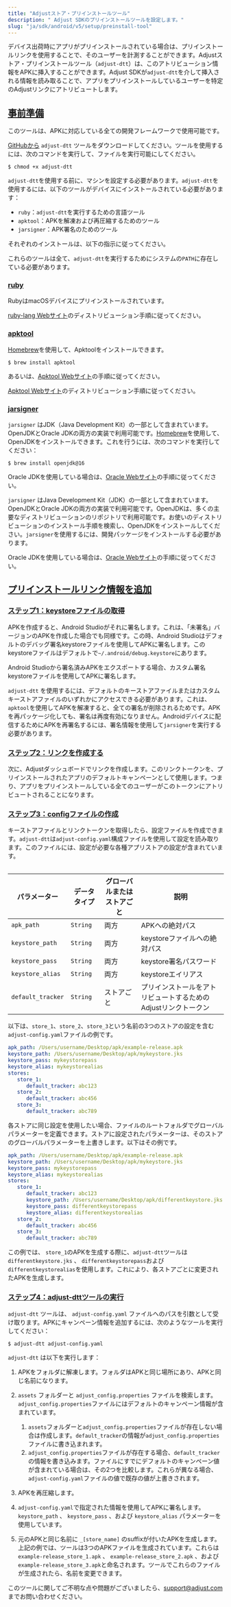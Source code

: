```yaml
---
title: "Adjustストア・プリインストールツール"
description: " Adjust SDKのプリインストールツールを設定します。"
slug: "ja/sdk/android/v5/setup/preinstall-tool"
---
```


デバイス出荷時にアプリがプリインストールされている場合は、プリインストールリンクを使用することで、そのユーザーを計測することができます。Adjustストア・プリインストールツール（`adjust-dtt`）は、このアトリビューション情報をAPKに挿入することができます。Adjust SDKが`adjust-dtt`を介して挿入される情報を読み取ることで、アプリをプリインストールしているユーザーを特定のAdjustリンクにアトリビュートします。

## [事前準備](before-you-begin)

<Callout type="note">

このツールは、APKに対応している全ての開発フレームワークで使用可能です。

</Callout>

[GitHubから](https://github.com/adjust/android_sdk/blob/master/tools/adjust-dtt) `adjust-dtt` ツールをダウンロードしてください。ツールを使用するには、次のコマンドを実行して、ファイルを実行可能にしてください。

```console
$ chmod +x adjust-dtt
```

`adjust-dtt`を使用する前に、マシンを設定する必要があります。`adjust-dtt`を使用するには、以下のツールがデバイスにインストールされている必要があります：

-  `ruby`：`adjust-dtt`を実行するための言語ツール
-  `apktool`：APKを解凍および再圧縮するためのツール
-  `jarsigner`：APK署名のためのツール

それぞれのインストールは、以下の指示に従ってください。

<Callout type="important">

これらのツールは全て、`adjust-dtt`を実行するためにシステムの`PATH`に存在している必要があります。

</Callout>

### [ruby](ruby)

<Tabs>
<Tab title="Mac OS" sync="mac">

RubyはmacOSデバイスにプリインストールされています。

</Tab>
<Tab title="Linux" sync="linux">

[ruby\-lang Webサイト](https://www.ruby-lang.org/en/documentation/installation/)のディストリビューション手順に従ってください。

</Tab>
</Tabs>

### [apktool](apktool)

<Tabs>
<Tab title="Mac OS" sync="mac">

[Homebrew](https://brew.sh/)を使用して、Apktoolをインストールできます。

```console
$ brew install apktool
```

あるいは、[Apktool Webサイト](https://ibotpeaches.github.io/Apktool/install/)の手順に従ってください。

</Tab>
<Tab title="Linux" sync="linux">

[Apktool Webサイト](https://ibotpeaches.github.io/Apktool/install/)のディストリビューション手順に従ってください。

</Tab>
</Tabs>

### [jarsigner](jarsigner)

<Tabs>
<Tab title="Mac OS" sync="mac">

`jarsigner` はJDK（Java Development Kit）の一部として含まれています。OpenJDKとOracle JDKの両方の実装で利用可能です。[Homebrew](https://brew.sh)を使用して、OpenJDKをインストールできます。これを行うには、次のコマンドを実行してください：

```console
$ brew install openjdk@16
```

Oracle JDKを使用している場合は、[Oracle Webサイト](https://docs.oracle.com/en/java/javase/16/install/installation-jdk-macos.html#GUID-E8A251B6-D9A9-4276-ABC8-CC0DAD62EA33)の手順に従ってください。

</Tab>
<Tab title="Linux" sync="linux">

`jarsigner` はJava Development Kit（JDK）の一部として含まれています。OpenJDKとOracle JDKの両方の実装で利用可能です。OpenJDKは、多くの主要なディストリビューションのリポジトリで利用可能です。お使いのディストリビューションのインストール手順を検索し、OpenJDKをインストールしてください。`jarsigner`を使用するには、開発パッケージをインストールする必要があります。

Oracle JDKを使用している場合は、[Oracle Webサイト](https://docs.oracle.com/en/java/javase/16/install/installation-jdk-linux-platforms.html#GUID-737A84E4-2EFF-4D38-8E60-3E29D1B884B8)の手順に従ってください。

</Tab>
</Tabs>

## [プリインストールリンク情報を追加](add-preinstall-link-info)

### [ステップ1：keystoreファイルの取得](step-1-get-keystore-file)

APKを作成すると、Android Studioがそれに署名します。これは、「未署名」バージョンのAPKを作成した場合でも同様です。この時、Android Studioはデフォルトのデバッグ署名keystoreファイルを使用してAPKに署名します。このkeystoreファイルはデフォルトで`~/.android/debug.keystore`にあります。

Android Studioから署名済みAPKをエクスポートする場合、カスタム署名keystoreファイルを使用してAPKに署名します。

`adjust-dtt` を使用するには、デフォルトのキーストアファイルまたはカスタムキーストアファイルのいずれかにアクセスできる必要があります。これは、`apktool`を使用してAPKを解凍すると、全ての署名が削除されるためです。APKを再パッケージ化しても、署名は再度有効になりません。Androidデバイスに配信するためにAPKを再署名するには、署名情報を使用して`jarsigner`を実行する必要があります。

### [ステップ2：リンクを作成する](step-2-create-link)

次に、Adjustダッシュボードでリンクを作成します。このリンクトークンを、プリインストールされたアプリのデフォルトキャンペーンとして使用します。つまり、アプリをプリインストールしている全てのユーザーがこのトークンにアトリビュートされることになります。

### [ステップ3：configファイルの作成](step-3-create-a-config-file)

キーストアファイルとリンクトークンを取得したら、設定ファイルを作成できます。`adjust-dtt`は`adjust-config.yaml`構成ファイルを使用して設定を読み取ります。このファイルには、設定が必要な各種アプリストアの設定が含まれています。

<Table>

| パラメーター      | データタイプ | グローバルまたはストアごと | 説明                                                           |
| ----------------- | ------------ | -------------------------- | -------------------------------------------------------------- |
| `apk_path`        | `String`     | 両方                       | APKへの絶対パス                                                |
| `keystore_path`   | `String`     | 両方                       | keystoreファイルへの絶対パス                                   |
| `keystore_pass`   | `String`     | 両方                       | keystore署名パスワード                                         |
| `keystore_alias`  | `String`     | 両方                       | keystoreエイリアス                                             |
| `default_tracker` | `String`     | ストアごと                 | プリインストールをアトリビュートするためのAdjustリンクトークン |

</Table>

以下は、`store_1`、`store_2`、`store_3`という名前の3つのストアの設定を含む`adjust-config.yaml`ファイルの例です。

<CodeBlock title="adjust-config.yaml">

```yaml
apk_path: /Users/username/Desktop/apk/example-release.apk
keystore_path: /Users/username/Desktop/apk/mykeystore.jks
keystore_pass: mykeystorepass
keystore_alias: mykeystorealias
stores:
   store_1:
      default_tracker: abc123
   store_2:
      default_tracker: abc456
   store_3:
      default_tracker: abc789
```

</CodeBlock>

各ストアに同じ設定を使用したい場合、ファイルのルートフォルダでグローバルパラメーターを定義できます。ストアに設定されたパラメーターは、そのストアのグローバルパラメーターを上書きします。以下はその例です。

<CodeBlock title="adjust-config.yaml">

```yaml
apk_path: /Users/username/Desktop/apk/example-release.apk
keystore_path: /Users/username/Desktop/apk/mykeystore.jks
keystore_pass: mykeystorepass
keystore_alias: mykeystorealias
stores:
   store_1:
      default_tracker: abc123
      keystore_path: /Users/username/Desktop/apk/differentkeystore.jks
      keystore_pass: differentkeystorepass
      keystore_alias: differentkeystorealias
   store_2:
      default_tracker: abc456
   store_3:
      default_tracker: abc789
```

</CodeBlock>

この例では、 `store_1`のAPKを生成する際に、`adjust-dtt`ツールは`differentkeystore.jks` 、 `differentkeystorepass`および`differentkeystorealias`を使用します。これにより、各ストアごとに変更されたAPKを生成します。

### [ステップ4：adjust\-dttツールの実行](step-4-run-the-adjust-dtt-tool)

`adjust-dtt` ツールは、 `adjust-config.yaml` ファイルへのパスを引数として受け取ります。APKにキャンペーン情報を追加するには、次のようなツールを実行してください：

```console
$ adjust-dtt adjust-config.yaml
```

`adjust-dtt` は以下を実行します：

1. APKをフォルダに解凍します。フォルダはAPKと同じ場所にあり、APKと同じ名前になります。
2. `assets` フォルダーと `adjust_config.properties` ファイルを検索します。`adjust_config.properties`ファイルにはデフォルトのキャンペーン情報が含まれています。

   1. `assets`フォルダーと`adjust_config.properties`ファイルが存在しない場合は作成します。`default_tracker`の情報が`adjust_config.properties`ファイルに書き込まれます。
   2. `adjust_config.properties`ファイルが存在する場合、`default_tracker`の情報を書き込みます。ファイルにすでにデフォルトのキャンペーン値が含まれている場合は、その2つを比較します。これらが異なる場合、`adjust-config.yaml`ファイルの値で既存の値が上書きされます。

3. APKを再圧縮します。
4. `adjust-config.yaml`で指定された情報を使用してAPKに署名します。`keystore_path` 、 `keystore_pass` 、および `keystore_alias` パラメーターを使用しています。
5. 元のAPKと同じ名前に `_[store_name]` のsuffixが付いたAPKを生成します。上記の例では、ツールは3つのAPKファイルを生成されています。これらは `example-release_store_1.apk` 、 `example-release_store_2.apk` 、および `example-release_store_3.apk`と命名されます。ツールでこれらのファイルが生成されたら、名前を変更できます。

このツールに関してご不明な点や問題がございましたら、[support@adjust.com](mailto:support@adjust.com)までお問い合わせください。
